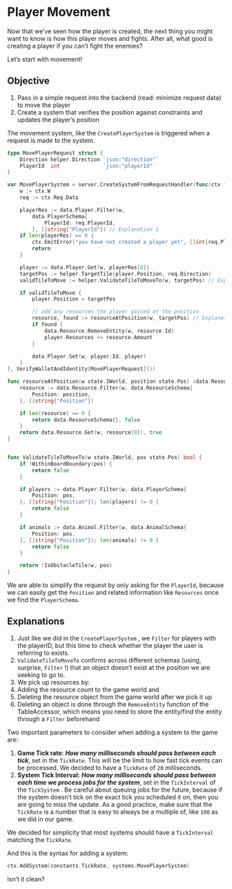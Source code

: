 # Player Movement

Now that we’ve seen how the player is created, the next thing you might want to know is how this player moves and fights. After all, what good is creating a player if you can’t fight the enemies?

Let’s start with movement!

## Objective

1. Pass in a simple request into the backend (read: minimize request data) to move the player
2. Create a system that verifies the position against constraints and updates the player’s position

The movement system, like the `CreatePlayerSystem` is triggered when a request is made to the system.

```go
type MovePlayerRequest struct {
	Direction helper.Direction `json:"direction"`
	PlayerId  int              `json:"playerId"`
}

var MovePlayerSystem = server.CreateSystemFromRequestHandler(func(ctx *server.TransactionCtx[MovePlayerRequest]) {
	w := ctx.W
	req := ctx.Req.Data

	playerRes := data.Player.Filter(w,
		data.PlayerSchema{
			PlayerId: req.PlayerId,
		}, []string{"PlayerId"}) // Explanation 1
	if len(playerRes) == 0 {
		ctx.EmitError("you have not created a player yet", []int{req.PlayerId})
		return
	}

	player := data.Player.Get(w, playerRes[0])
	targetPos := helper.TargetTile(player.Position, req.Direction)
	validTileToMove := helper.ValidateTileToMoveTo(w, targetPos) // Explanation 2

	if validTileToMove {
		player.Position = targetPos

		// add any resources the player gained at the position
		resource, found := resourceAtPosition(w, targetPos) // Explanation 3
		if found {
			data.Resource.RemoveEntity(w, resource.Id)
			player.Resources += resource.Amount
		}

		data.Player.Set(w, player.Id, player)
	}
}, VerifyWalletAndIdentity[MovePlayerRequest]())

func resourceAtPosition(w state.IWorld, position state.Pos) (data.ResourceSchema, bool) {
	resource := data.Resource.Filter(w, data.ResourceSchema{
		Position: position,
	}, []string{"Position"})

	if len(resource) == 0 {
		return data.ResourceSchema{}, false
	}
	return data.Resource.Get(w, resource[0]), true
}
```

```go

func ValidateTileToMoveTo(w state.IWorld, pos state.Pos) bool {
	if !WithinBoardBoundary(pos) {
		return false
	}

	if players := data.Player.Filter(w, data.PlayerSchema{
		Position: pos,
	}, []string{"Position"}); len(players) != 0 {
		return false
	}

	if animals := data.Animal.Filter(w, data.AnimalSchema{
		Position: pos,
	}, []string{"Position"}); len(animals) != 0 {
		return false
	}

	return !IsObstacleTile(w, pos)
}
```

We are able to simplify the request by only asking for the `PlayerId`, because we can easily get the `Position` and related information like `Resources` once we find the `PlayerSchema`.

## Explanations

1. Just like we did in the  `CreatePlayerSystem` , we `Filter` for players with the playerID, but this time to check whether the player the user is referring to exists.
2. `ValidateTileToMoveTo` confirms across different schemas (using, surprise, `Filter` !) that an object doesn’t exist at the position we are seeking to go to.
3. We pick up resources by:
 1. Adding the resource count to the game world and
 2. Deleting the resource object from the game world after we pick it up
 1. Deleting an object is done through the `RemoveEntity` function of the TableAccessor, which means you need to store the entity/find the entity through a `Filter` beforehand

Two important parameters to consider when adding a system to the game are:

1. **Game Tick rate**: ***************************************************How many milliseconds should pass between each tick***************************************************, set in the `TickRate`. This will be the limit to how fast tick events can be processed. We decided to have a `TickRate` of `20` milliseconds.
2. ********************************************System Tick Interval:******************************************** *************************************************How many milliseconds should pass between each time we process jobs for the system*************************************************, set in the `TickInterval` of the `TickSystem` . Be careful about queuing jobs for the future, because if the system doesn’t tick on the exact tick you scheduled it on, then you are going to miss the update. As a good practice, make sure that the `TickRate` is a number that is easy to always be a multiple of, like `100` as we did in our game.

We decided for simplicity that most systems should have a `TickInterval` matching the `TickRate`.


And this is the syntax for adding a system:

```go
ctx.AddSystem(constants.TickRate, systems.MovePlayerSystem)
```

Isn’t it clean?
